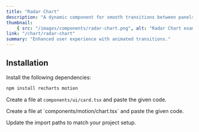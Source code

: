 ```yaml
---
title: "Radar Chart"
description: "A dynamic component for smooth transitions between panels."
thumbnail:
    { src: "/images/components/radar-chart.png", alt: "Radar Chart example" }
link: "/chart/radar-chart"
summary: "Enhanced user experience with animated transitions."
---
```


<ComponentPreview name="radar-chart-demo" />

## Installation

<Steps>
<Step>
Install the following dependencies:
</Step>

```bash 
npm install recharts motion
```

<Step>Create a file at `components/ui/card.tsx` and paste the given code.</Step>

<CollapsibleSource name="card" />

<Step>
    Create a file at `components/motion/chart.tsx` and paste the given code.
</Step>

<CollapsibleSource name="chart" />

<Step>Update the import paths to match your project setup.</Step>

</Steps>
